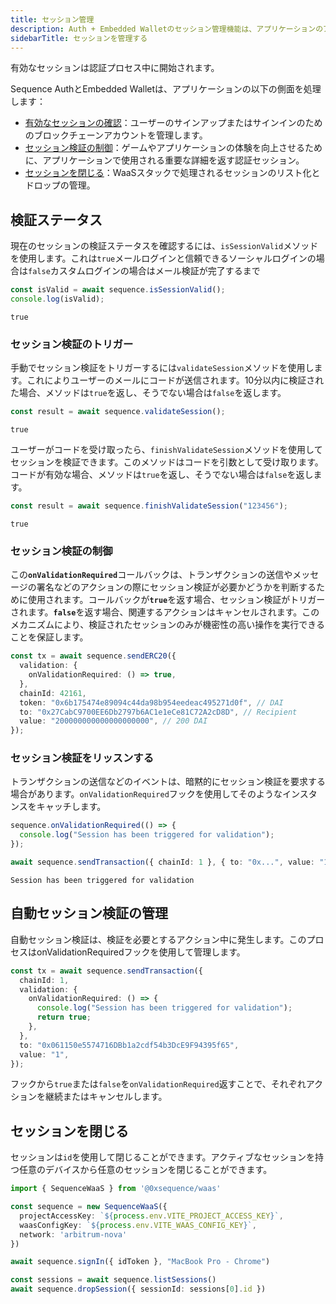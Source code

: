 ```yaml
---
title: セッション管理
description: Auth + Embedded Walletのセッション管理機能は、アプリケーションのアカウント管理、認証、セッション制御を簡素化します。
sidebarTitle: セッションを管理する
---
```


有効なセッションは認証プロセス中に開始されます。

Sequence AuthとEmbedded Walletは、アプリケーションの以下の側面を処理します：

* [有効なセッションの確認](/sdk/headless-wallet/manage-sessions#validation-status)：ユーザーのサインアップまたはサインインのためのブロックチェーンアカウントを管理します。
* [セッション検証の制御](/sdk/headless-wallet/manage-sessions#control-session-validation)：ゲームやアプリケーションの体験を向上させるために、アプリケーションで使用される重要な詳細を返す認証セッション。
* [セッションを閉じる](/sdk/headless-wallet/manage-sessions#close-session)：WaaSスタックで処理されるセッションのリスト化とドロップの管理。

## 検証ステータス

現在のセッションの検証ステータスを確認するには、`isSessionValid`メソッドを使用します。これは`true`メールログインと信頼できるソーシャルログインの場合は`false`カスタムログインの場合はメール検証が完了するまで

```ts
const isValid = await sequence.isSessionValid();
console.log(isValid);
```

```
true
```

### セッション検証のトリガー

手動でセッション検証をトリガーするには`validateSession`メソッドを使用します。これによりユーザーのメールにコードが送信されます。10分以内に検証された場合、メソッドは`true`を返し、そうでない場合は`false`を返します。

```ts
const result = await sequence.validateSession();
```

```
true
```

ユーザーがコードを受け取ったら、`finishValidateSession`メソッドを使用してセッションを検証できます。このメソッドはコードを引数として受け取ります。コードが有効な場合、メソッドは`true`を返し、そうでない場合は`false`を返します。

```ts
const result = await sequence.finishValidateSession("123456");
```

```
true
```

### **セッション検証の制御**

こ&#x306E;**`onValidationRequired`**&#x30B3;ールバックは、トランザクションの送信やメッセージの署名などのアクションの際にセッション検証が必要かどうかを判断するために使用されます。コールバック&#x304C;**`true`**&#x3092;返す場合、セッション検証がトリガーされます。**`false`**&#x3092;返す場合、関連するアクションはキャンセルされます。このメカニズムにより、検証されたセッションのみが機密性の高い操作を実行できることを保証します。

```ts
const tx = await sequence.sendERC20({
  validation: {
    onValidationRequired: () => true,
  },
  chainId: 42161,
  token: "0x6b175474e89094c44da98b954eedeac495271d0f", // DAI
  to: "0x27CabC9700EE6Db2797b6AC1e1eCe81C72A2cD8D", // Recipient
  value: "200000000000000000000", // 200 DAI
});
```

### セッション検証をリッスンする

トランザクションの送信などのイベントは、暗黙的にセッション検証を要求する場合があります。`onValidationRequired`フックを使用してそのようなインスタンスをキャッチします。

```ts
sequence.onValidationRequired(() => {
  console.log("Session has been triggered for validation");
});

await sequence.sendTransaction({ chainId: 1 }, { to: "0x...", value: "1" });
```

```
Session has been triggered for validation
```

## 自動セッション検証の管理

自動セッション検証は、検証を必要とするアクション中に発生します。このプロセスはonValidationRequiredフックを使用して管理します。

```ts
const tx = await sequence.sendTransaction({
  chainId: 1,
  validation: {
    onValidationRequired: () => {
      console.log("Session has been triggered for validation");
      return true;
    },
  },
  to: "0x061150e5574716DBb1a2cdf54b3DcE9F94395f65",
  value: "1",
});
```

フックから`true`または`false`を`onValidationRequired`返すことで、それぞれアクションを継続またはキャンセルします。

## セッションを閉じる

セッションは`id`を使用して閉じることができます。アクティブなセッションを持つ任意のデバイスから任意のセッションを閉じることができます。

```ts
import { SequenceWaaS } from '@0xsequence/waas'

const sequence = new SequenceWaaS({
  projectAccessKey: `${process.env.VITE_PROJECT_ACCESS_KEY}`,
  waasConfigKey: `${process.env.VITE_WAAS_CONFIG_KEY}`,
  network: 'arbitrum-nova'
})

await sequence.signIn({ idToken }, "MacBook Pro - Chrome")

const sessions = await sequence.listSessions()
await sequence.dropSession({ sessionId: sessions[0].id })
```
